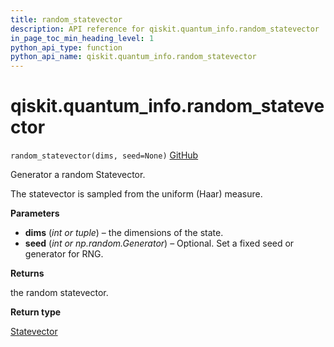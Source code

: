 ```yaml
---
title: random_statevector
description: API reference for qiskit.quantum_info.random_statevector
in_page_toc_min_heading_level: 1
python_api_type: function
python_api_name: qiskit.quantum_info.random_statevector
---
```


<span id="qiskit-quantum-info-random-statevector" />

# qiskit.quantum\_info.random\_statevector

<span id="qiskit.quantum_info.random_statevector" />

`random_statevector(dims, seed=None)` [GitHub](https://github.com/qiskit/qiskit/tree/stable/0.24/qiskit/quantum_info/states/random.py "view source code")

Generator a random Statevector.

The statevector is sampled from the uniform (Haar) measure.

**Parameters**

*   **dims** (*int or tuple*) – the dimensions of the state.
*   **seed** (*int or np.random.Generator*) – Optional. Set a fixed seed or generator for RNG.

**Returns**

the random statevector.

**Return type**

[Statevector](qiskit.quantum_info.Statevector "qiskit.quantum_info.Statevector")

